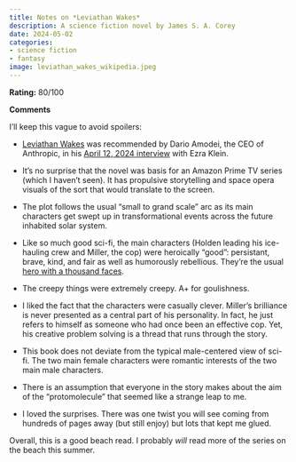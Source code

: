 ```yaml
---
title: Notes on *Leviathan Wakes*
description: A science fiction novel by James S. A. Corey
date: 2024-05-02
categories:
- science fiction
- fantasy
image: leviathan_wakes_wikipedia.jpeg
---
```


**Rating:** 80/100

**Comments**

I'll keep this vague to avoid spoilers:

- [Leviathan Wakes](https://www.amazon.com/Leviathan-Wakes-James-S-Corey/dp/0316129089) was recommended by Dario Amodei, the CEO of Anthropic, in his [April 12, 2024 interview](https://www.nytimes.com/2024/04/12/opinion/ezra-klein-podcast-dario-amodei.html) with Ezra Klein.

- It's no surprise that the novel was basis for an Amazon Prime TV series (which I haven't seen). It has propulsive storytelling and space opera visuals of the sort that would translate to the screen.

- The plot follows the usual "small to grand scale" arc as its main characters get swept up in transformational events across the future inhabited solar system. 

- Like so much good sci-fi, the main characters (Holden leading his ice-hauling crew and Miller, the cop) were heroically "good": persistant, brave, kind, and fair as well as humorously rebellious. They're the usual [hero with a thousand faces](https://en.wikipedia.org/wiki/The_Hero_with_a_Thousand_Faces).

- The creepy things were extremely creepy. A+ for goulishness. 

- I liked the fact that the characters were casually clever. Miller's brilliance is never presented as a central part of his personality. In fact, he just refers to himself as someone who had once been an effective cop. Yet, his creative problem solving is a thread that runs through the story.

- This book does not deviate from the typical male-centered view of sci-fi. The two main female characters were romantic interests of the two main male characters. 

- There is an assumption that everyone in the story makes about the aim of the "protomolecule" that seemed like a strange leap to me.

- I loved the surprises. There was one twist you will see coming from hundreds of pages away (but still enjoy) but lots that kept me glued.

Overall, this is a good beach read. I probably *will* read more of the series on the beach this summer.